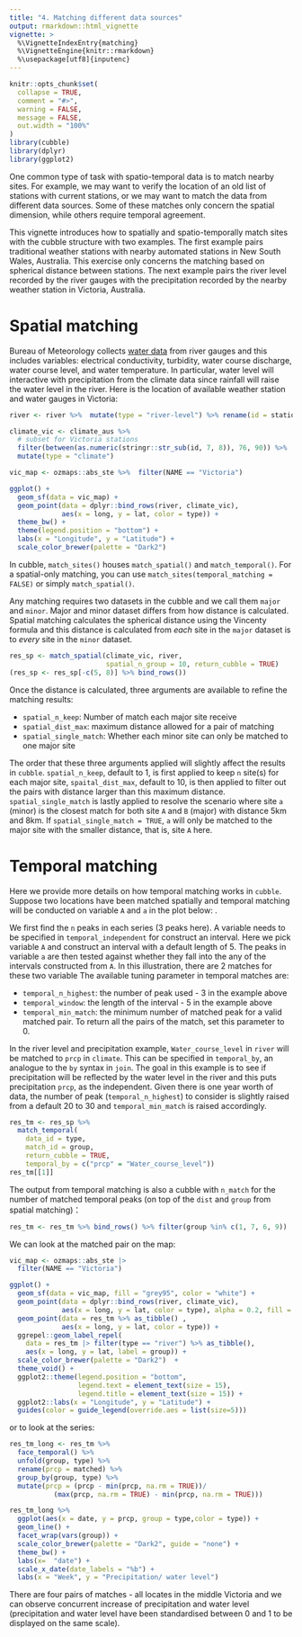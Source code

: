 ```yaml
---
title: "4. Matching different data sources"
output: rmarkdown::html_vignette
vignette: >
  %\VignetteIndexEntry{matching}
  %\VignetteEngine{knitr::rmarkdown}
  %\usepackage[utf8]{inputenc}
---
```


```r
knitr::opts_chunk$set(
  collapse = TRUE,
  comment = "#>", 
  warning = FALSE,
  message = FALSE,
  out.width = "100%"
)
library(cubble)
library(dplyr)
library(ggplot2)
```

One common type of task with spatio-temporal data is to match nearby sites. For example, we may want to verify the location of an old list of stations with current stations, or we may want to match the data from different data sources. Some of these matches only concern the spatial dimension, while others require temporal agreement.

This vignette introduces how to spatially and spatio-temporally match sites with the cubble structure with two examples. The first example pairs traditional weather stations with nearby automated stations in New South Wales, Australia. This exercise only concerns the matching based on spherical distance between stations. The next example pairs the river level recorded by the river gauges with the precipitation recorded by the nearby weather station in Victoria, Australia. 

# Spatial matching
Bureau of Meteorology collects [water data](http://www.bom.gov.au/metadata/catalogue/19115/ANZCW0503900528?template=full) from river gauges and this includes variables: electrical conductivity, turbidity, water course discharge, water course level, and water temperature. In particular, water level will interactive with precipitation from the climate data since rainfall will raise the water level in the river. Here is the location of available weather station and water gauges in Victoria:

```r
river <- river %>%  mutate(type = "river-level") %>% rename(id = station)

climate_vic <- climate_aus %>%  
  # subset for Victoria stations
  filter(between(as.numeric(stringr::str_sub(id, 7, 8)), 76, 90)) %>%  
  mutate(type = "climate")

vic_map <- ozmaps::abs_ste %>%  filter(NAME == "Victoria")

ggplot() + 
  geom_sf(data = vic_map) + 
  geom_point(data = dplyr::bind_rows(river, climate_vic), 
             aes(x = long, y = lat, color = type)) + 
  theme_bw() +
  theme(legend.position = "bottom") +
  labs(x = "Longitude", y = "Latitude") + 
  scale_color_brewer(palette = "Dark2")
```

In cubble, `match_sites()` houses `match_spatial()` and `match_temporal()`. For a spatial-only matching, you can use `match_sites(temporal_matching = FALSE)` or simply `match_spatial()`.

Any matching requires two datasets in the cubble and we call them `major` and `minor`. Major and minor dataset differs from how distance is calculated. Spatial matching calculates the spherical distance using the Vincenty formula and this distance is calculated from *each* site in the `major` dataset is to *every* site in the `minor` dataset. 

```r
res_sp <- match_spatial(climate_vic, river, 
                        spatial_n_group = 10, return_cubble = TRUE)
(res_sp <- res_sp[-c(5, 8)] %>% bind_rows())
```


Once the distance is calculated, three arguments are available to refine the matching results: 

  - `spatial_n_keep`: Number of match each major site receive 
  - `spatial_dist_max`: maximum distance allowed for a pair of matching
  - `spatial_single_match`: Whether each minor site can only be matched to one major site

The order that these three arguments applied will slightly affect the results in `cubble`. `spatial_n_keep`, default to 1,  is first applied to keep `n` site(s) for each major site, `spaital_dist_max`, default to 10, is then applied to filter out the pairs with distance larger than this maximum distance. `spatial_single_match` is lastly applied to resolve the scenario where site `a` (minor) is the closest match for both site `A` and `B` (major) with distance 5km and 8km. If `spatial_single_match = TRUE`, `a` will only be matched to the major site with the smaller distance, that is,  site `A` here.
  
# Temporal matching

Here we provide more details on how temporal matching works in `cubble`. Suppose two locations have been matched spatially and temporal matching will be conducted on variable `A` and `a` in the plot below: . 

We first find the `n` peaks in each series (3 peaks here). A variable needs to be specified in `temporal_independent` for construct an interval. Here we pick variable `A` and construct an interval with a default length of 5. The peaks in variable `a` are then tested against whether they fall into the any of the intervals constructed from `A`. In this illustration, there are 2 matches for these two variable The available tuning parameter in temporal matches are: 

 - `temporal_n_highest`: the number of peak used - 3 in the example above
 - `temporal_window`: the length of the interval - 5 in the example above
 - `temporal_min_match`: the minimum number of matched peak for a valid matched pair. To return all the pairs of the match, set this parameter to 0.

In the river level and precipitation example, `Water_course_level` in `river` will be matched to `prcp` in `climate`. This can be specified in `temporal_by`, an analogue to  the `by` syntax in `join`. The goal in this example is to see if precipitation will be reflected by the water level in the river and this puts precipitation `prcp`, as the independent. Given there is one year worth of data, the number of peak (`temporal_n_highest`) to consider is slightly raised from a default 20 to 30 and `temporal_min_match` is raised accordingly. 

```r
res_tm <- res_sp %>% 
  match_temporal(
    data_id = type,
    match_id = group,
    return_cubble = TRUE,
    temporal_by = c("prcp" = "Water_course_level"))
res_tm[[1]]

```

The output from temporal matching is also a cubble with `n_match` for the number of matched temporal peaks (on top of the `dist` and `group` from spatial matching)： 

```r
res_tm <- res_tm %>% bind_rows() %>% filter(group %in% c(1, 7, 6, 9))
```

We can look at the matched pair on the map:

```r
vic_map <- ozmaps::abs_ste |> 
  filter(NAME == "Victoria") 

ggplot() + 
  geom_sf(data = vic_map, fill = "grey95", color = "white") + 
  geom_point(data = dplyr::bind_rows(river, climate_vic), 
             aes(x = long, y = lat, color = type), alpha = 0.2, fill = 0.2) +
  geom_point(data = res_tm %>% as_tibble() , 
             aes(x = long, y = lat, color = type)) +
  ggrepel::geom_label_repel(
    data = res_tm |> filter(type == "river") %>% as_tibble(), 
    aes(x = long, y = lat, label = group)) +
  scale_color_brewer(palette = "Dark2")  + 
  theme_void() + 
  ggplot2::theme(legend.position = "bottom",
                 legend.text = element_text(size = 15),
                 legend.title = element_text(size = 15)) +
  ggplot2::labs(x = "Longitude", y = "Latitude") + 
  guides(color = guide_legend(override.aes = list(size=5)))

```

or to look at the series: 

```r
res_tm_long <- res_tm %>%  
  face_temporal() %>%  
  unfold(group, type) %>%  
  rename(prcp = matched) %>%  
  group_by(group, type) %>%
  mutate(prcp = (prcp - min(prcp, na.rm = TRUE))/ 
           (max(prcp, na.rm = TRUE) - min(prcp, na.rm = TRUE))) 

res_tm_long %>%  
  ggplot(aes(x = date, y = prcp, group = type,color = type)) + 
  geom_line() + 
  facet_wrap(vars(group)) + 
  scale_color_brewer(palette = "Dark2", guide = "none") + 
  theme_bw() + 
  labs(x=  "date") + 
  scale_x_date(date_labels = "%b") + 
  labs(x = "Week", y = "Precipitation/ water level")
```

There are four pairs of matches - all locates in the middle Victoria and we can observe concurrent increase of precipitation and water level (precipitation and water level have been standardised between 0 and 1 to be displayed on the same scale).
